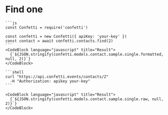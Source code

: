 
# Find one

<Tabs>
  <TabItem value="javascript" label="JavaScript" default>

    ```js  
    const Confetti = require('confetti')

    const confetti = new Confetti({ apiKey: 'your-key' })
    const contact = await confetti.contacts.find(2)
    ```
    <CodeBlock language="javascript" title="Result">
      {`${JSON.stringify(confetti.models.contact.sample.single.formatted, null, 2)}`}
    </CodeBlock>

  </TabItem>
  <TabItem value="curl" label="curl">

    ```shell
    curl "https://api.confetti.events/contacts/2"
      -H "Authorization: apikey your-key"
    ```

    <CodeBlock language="javascript" title="Result">
      {`${JSON.stringify(confetti.models.contact.sample.single.raw, null, 2)}`}
    </CodeBlock>
    
  </TabItem>
</Tabs>


